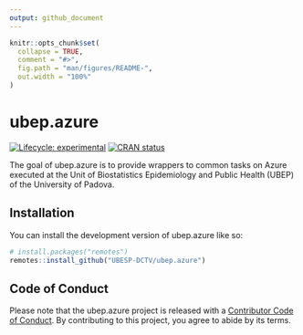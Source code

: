 ```yaml
---
output: github_document
---
```


<!-- README.md is generated from README.Rmd. Please edit that file -->

```r
knitr::opts_chunk$set(
  collapse = TRUE,
  comment = "#>",
  fig.path = "man/figures/README-",
  out.width = "100%"
)
```

# ubep.azure

<!-- badges: start -->
[![Lifecycle: experimental](https://img.shields.io/badge/lifecycle-experimental-orange.svg)](https://lifecycle.r-lib.org/articles/stages.html#experimental)
[![CRAN status](https://www.r-pkg.org/badges/version/ubep.azure)](https://CRAN.R-project.org/package=ubep.azure)
<!-- badges: end -->

The goal of ubep.azure is to provide wrappers to common tasks on Azure executed at the Unit of Biostatistics Epidemiology and Public Health (UBEP) of the University of Padova.

## Installation

You can install the development version of ubep.azure like so:

``` r
# install.packages("remotes")
remotes::install_github("UBESP-DCTV/ubep.azure")
```

## Code of Conduct

Please note that the ubep.azure project is released with a [Contributor Code of Conduct](https://contributor-covenant.org/version/2/1/CODE_OF_CONDUCT.html). By contributing to this project, you agree to abide by its terms.

